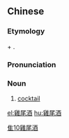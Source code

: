 {{also|鸡尾酒}}
==Chinese==
{{zh-forms|s=鸡尾酒|type=21}}

===Etymology===
{{calque|zh|en|cocktail}} + {{zh-l|酒|alcohol}}.

===Pronunciation===
{{zh-pron
|m=jīwěijiǔ
|c=gai1 mei5 zau2
|cat=n
}}

===Noun===
{{zh-noun}}

# [[cocktail]]

[[Category:zh:Alcoholic beverages|隹10雞尾酒]]

[[el:雞尾酒]]
[[hu:雞尾酒]]